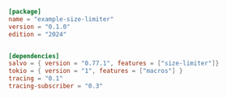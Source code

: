 ```toml  title="size-limiter/Cargo.toml"
[package]
name = "example-size-limiter"
version = "0.1.0"
edition = "2024"


[dependencies]
salvo = { version = "0.77.1", features = ["size-limiter"]}
tokio = { version = "1", features = ["macros"] }
tracing = "0.1"
tracing-subscriber = "0.3"

```